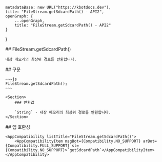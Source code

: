 
    metadataBase: new URL("https://kbotdocs.dev"),
    title: "FileStream.getSdcardPath() - API2",
    openGraph: {
        ...openGraph,
        title: "FileStream.getSdcardPath() - API2"
    }
}

<Section>
    ## FileStream.getSdcardPath()

    내장 메모리의 최상위 경로를 반환합니다.
</Section>
<Section>
    ## 구문

    ~~~js
    FileStream.getSdcardPath();
    ~~~

    <Section>
        ### 반환값

        `String` - 내장 메모리의 최상위 경로를 반환합니다.
    </Section>
</Section>
<Section>
    ## 앱 호환성

    <AppCompatibility listTitle="FileStream.getSdcardPath()">
        <AppCompatibilityItem msgBot={Compatibility.NO_SUPPORT} arBot={Compatibility.FULL_SUPPORT} sl={Compatibility.NO_SUPPORT}>`getSdcardPath`</AppCompatibilityItem>
    </AppCompatibility>
</Section>